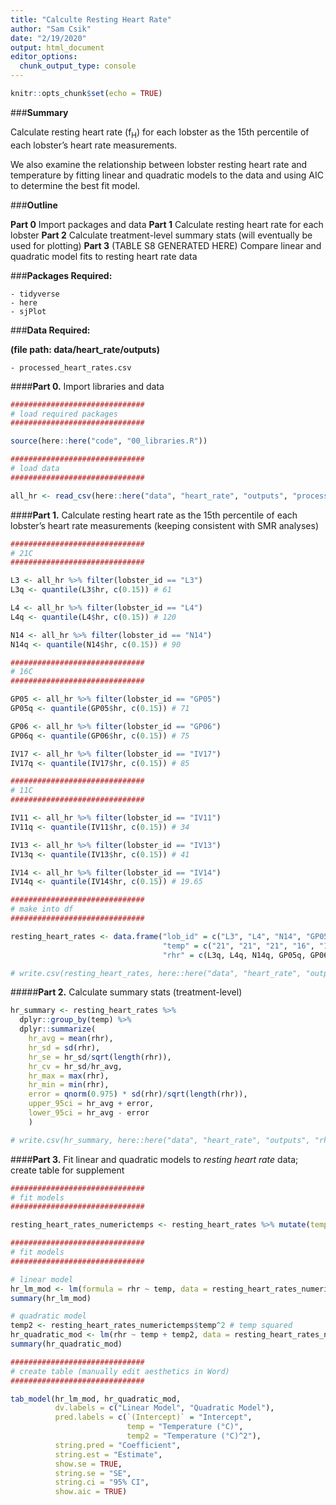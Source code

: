 ```yaml
---
title: "Calculte Resting Heart Rate"
author: "Sam Csik"
date: "2/19/2020"
output: html_document
editor_options: 
  chunk_output_type: console
---
```


```r
knitr::opts_chunk$set(echo = TRUE)
```

###**Summary**

Calculate resting heart rate (f~H~) for each lobster as the 15th percentile of each lobster's heart rate measurements.
 
We also examine the relationship between lobster resting heart rate and temperature by fitting linear and quadratic models to the data and using AIC to determine the best fit model.

###**Outline**

**Part 0** Import packages and data
**Part 1** Calculate resting heart rate for each lobster
**Part 2** Calculate treatment-level summary stats (will eventually be used for plotting)
**Part 3** (TABLE S8 GENERATED HERE) Compare linear and quadratic model fits to resting heart rate data

###**Packages Required:** 

    - tidyverse
    - here
    - sjPlot
    
###**Data Required:**
    
**(file path: data/heart_rate/outputs)**

    - processed_heart_rates.csv

####**Part 0.** Import libraries and data
```r
##############################
# load required packages
##############################

source(here::here("code", "00_libraries.R"))

##############################
# load data
##############################

all_hr <- read_csv(here::here("data", "heart_rate", "outputs", "processed_heart_rates.csv")) 
```

####**Part 1.** Calculate resting heart rate as the 15th percentile of each lobster's heart rate measurements (keeping consistent with SMR analyses)
```r
##############################
# 21C
##############################

L3 <- all_hr %>% filter(lobster_id == "L3")
L3q <- quantile(L3$hr, c(0.15)) # 61 

L4 <- all_hr %>% filter(lobster_id == "L4")
L4q <- quantile(L4$hr, c(0.15)) # 120

N14 <- all_hr %>% filter(lobster_id == "N14")
N14q <- quantile(N14$hr, c(0.15)) # 90

##############################
# 16C
##############################

GP05 <- all_hr %>% filter(lobster_id == "GP05") 
GP05q <- quantile(GP05$hr, c(0.15)) # 71

GP06 <- all_hr %>% filter(lobster_id == "GP06") 
GP06q <- quantile(GP06$hr, c(0.15)) # 75

IV17 <- all_hr %>% filter(lobster_id == "IV17") 
IV17q <- quantile(IV17$hr, c(0.15)) # 85

##############################
# 11C
##############################

IV11 <- all_hr %>% filter(lobster_id == "IV11") 
IV11q <- quantile(IV11$hr, c(0.15)) # 34

IV13 <- all_hr %>% filter(lobster_id == "IV13") 
IV13q <- quantile(IV13$hr, c(0.15)) # 41

IV14 <- all_hr %>% filter(lobster_id == "IV14") 
IV14q <- quantile(IV14$hr, c(0.15)) # 19.65

##############################
# make into df
##############################

resting_heart_rates <- data.frame("lob_id" = c("L3", "L4", "N14", "GP05", "GP06", "IV17", "IV11", "IV13", "IV14"),
                                  "temp" = c("21", "21", "21", "16", "16", "16", "11", "11", "11"),
                                  "rhr" = c(L3q, L4q, N14q, GP05q, GP06q, IV17q, IV11q, IV13q, IV14q))

# write.csv(resting_heart_rates, here::here("data", "heart_rate", "outputs", "resting_heart_rates.csv"), row.names = FALSE)
```

#####**Part 2.** Calculate summary stats (treatment-level)
```r
hr_summary <- resting_heart_rates %>% 
  dplyr::group_by(temp) %>% 
  dplyr::summarize(
    hr_avg = mean(rhr),
    hr_sd = sd(rhr),
    hr_se = hr_sd/sqrt(length(rhr)),
    hr_cv = hr_sd/hr_avg,
    hr_max = max(rhr),
    hr_min = min(rhr),
    error = qnorm(0.975) * sd(rhr)/sqrt(length(rhr)),
    upper_95ci = hr_avg + error,
    lower_95ci = hr_avg - error
    )

# write.csv(hr_summary, here::here("data", "heart_rate", "outputs", "rhr_summary_stats.csv"), row.names = FALSE)
```

####**Part 3.** Fit linear and quadratic models to *resting heart rate* data; create table for supplement
```r
##############################
# fit models
##############################

resting_heart_rates_numerictemps <- resting_heart_rates %>% mutate(temp = as.numeric(as.character(temp)))

##############################
# fit models
##############################

# linear model
hr_lm_mod <- lm(formula = rhr ~ temp, data = resting_heart_rates_numerictemps)
summary(hr_lm_mod)

# quadratic model
temp2 <- resting_heart_rates_numerictemps$temp^2 # temp squared
hr_quadratic_mod <- lm(rhr ~ temp + temp2, data = resting_heart_rates_numerictemps)
summary(hr_quadratic_mod)

##############################
# create table (manually edit aesthetics in Word)
##############################

tab_model(hr_lm_mod, hr_quadratic_mod,
          dv.labels = c("Linear Model", "Quadratic Model"),
          pred.labels = c(`(Intercept)` = "Intercept",
                          temp = "Temperature (°C)",
                          temp2 = "Temperature (°C)^2"),
          string.pred = "Coefficient",
          string.est = "Estimate",
          show.se = TRUE,
          string.se = "SE",
          string.ci = "95% CI",
          show.aic = TRUE)
```